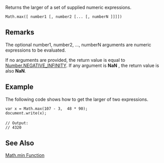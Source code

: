 Returns the larger of a set of supplied numeric expressions.

 Math.max([ number1 [, number2 [... [, numberN ]]]]) 
==Remarks==
The optional number1, number2, ..., numberN arguments are numeric expressions to be evaluated.

If no arguments are provided, the return value is equal to [[javascript/Number/constants|Number.NEGATIVE_INFINITY]]. If any argument is '''NaN''' , the return value is also '''NaN'''.


==Example==
The following code shows how to get the larger of two expressions.

 var x = Math.max(107 - 3,  48 * 90);
 document.write(x);
 
 // Output:
 // 4320

==See Also==

              
[[javascript/Math/min|Math.min Function]]
